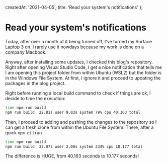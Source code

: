 
  createdAt: '2021-04-05',
  title: 'Read your system\'s notifications'
};

<Post>

# Read your system's notifications

Today, after over a month of it being turned off, I've turned my Surface Laptop 3 on. I rarely
use it nowdays because my work is done on a company Macbook.

Anyway, after installing some updates, I checked this blog's repository. Right after opening Visual Studio Code,
I get a nice notification that tells me I am opening this project folder from within Ubuntu (WSL2) but the folder
is in the Windows File System. At first, I ignore it and proceed to updating the packages in the blog project.

Right before running a local build command to check if things are ok, I decide to time the execution:

```bash
time npm run build
npm run build  22.81s user 9.03s system 79% cpu 40.163 total
```

Then, I proceed to adding and pushing the changes to the repository so I can get a fresh clone from within the
Ubuntu File System. There, after a quick `npm ci` I run

```bash
time npm run build
npm run build  32.07s user 2.00s system 334% cpu 10.177 total
```

The difference is HUGE, from 40.163 seconds to 10.177 seconds!

</Post>